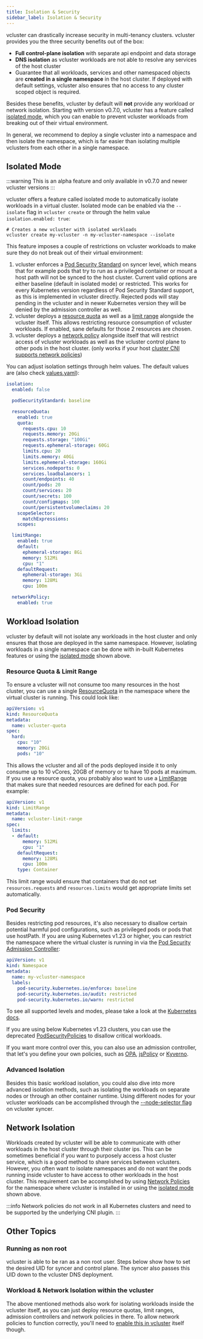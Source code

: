 ```yaml
---
title: Isolation & Security
sidebar_label: Isolation & Security
---
```



vcluster can drastically increase security in multi-tenancy clusters. vcluster provides you the three security benefits out of the box:
- **Full control-plane isolation** with separate api endpoint and data storage
- **DNS isolation** as vcluster workloads are not able to resolve any services of the host cluster
- Guarantee that all workloads, services and other namespaced objects are **created in a single namespace** in the host cluster. If deployed with default settings, vcluster also ensures that no access to any cluster scoped object is required.

Besides these benefits, vcluster by default will **not** provide any workload or network isolation. Starting with version v0.7.0, vcluster has a feature called [isolated mode](#isolated-mode), which you can enable to prevent vcluster workloads from breaking out of their virtual environment.

In general, we recommend to deploy a single vcluster into a namespace and then isolate the namespace, which is far easier than isolating multiple vclusters from each other in a single namespace.

## Isolated Mode

:::warning
This is an alpha feature and only available in v0.7.0 and newer vcluster versions
:::

vcluster offers a feature called isolated mode to automatically isolate workloads in a virtual cluster. Isolated mode can be enabled via the `--isolate` flag in `vcluster create` or through the helm value `isolation.enabled: true`:

```
# Creates a new vcluster with isolated workloads
vcluster create my-vcluster -n my-vcluster-namespace --isolate
```

This feature imposes a couple of restrictions on vcluster workloads to make sure they do not break out of their virtual environment:
1. vcluster enforces a [Pod Security Standard](https://kubernetes.io/docs/concepts/security/pod-security-standards/) on syncer level, which means that for example pods that try to run as a privileged container or mount a host path will not be synced to the host cluster. Current valid options are either baseline (default in isolated mode) or restricted. This works for every Kubernetes version regardless of Pod Security Standard support, as this is implemented in vcluster directly. Rejected pods will stay pending in the vcluster and in newer Kubernetes version they will be denied by the admission controller as well.
2. vcluster deploys a [resource quota](https://kubernetes.io/docs/concepts/policy/resource-quotas/) as well as a [limit range](https://kubernetes.io/docs/concepts/policy/limit-range/) alongside the vcluster itself. This allows restricting resource consumption of vcluster workloads. If enabled, sane defaults for those 2 resources are chosen.
3. vcluster deploys a [network policy](https://kubernetes.io/docs/concepts/services-networking/network-policies/) alongside itself that will restrict access of vcluster workloads as well as the vcluster control plane to other pods in the host cluster. (only works if your host [cluster CNI supports network policies](https://kubernetes.io/docs/concepts/services-networking/network-policies/#prerequisites))

You can adjust isolation settings through helm values. The default values are (also check [values.yaml](https://github.com/loft-sh/vcluster/blob/v0.7.0-alpha.1/charts/k3s/values.yaml)):
```yaml
isolation:
  enabled: false

  podSecurityStandard: baseline

  resourceQuota:
    enabled: true
    quota:
      requests.cpu: 10
      requests.memory: 20Gi
      requests.storage: "100Gi"
      requests.ephemeral-storage: 60Gi
      limits.cpu: 20
      limits.memory: 40Gi
      limits.ephemeral-storage: 160Gi
      services.nodeports: 0
      services.loadbalancers: 1
      count/endpoints: 40
      count/pods: 20
      count/services: 20
      count/secrets: 100
      count/configmaps: 100
      count/persistentvolumeclaims: 20
    scopeSelector:
      matchExpressions:
    scopes:

  limitRange:
    enabled: true
    default:
      ephemeral-storage: 8Gi
      memory: 512Mi
      cpu: "1"
    defaultRequest:
      ephemeral-storage: 3Gi
      memory: 128Mi
      cpu: 100m

  networkPolicy:
    enabled: true
```

## Workload Isolation

vcluster by default will not isolate any workloads in the host cluster and only ensures that those are deployed in the same namespace.
However, isolating workloads in a single namespace can be done with in-built Kubernetes features or using the [isolated mode](#isolated-mode) shown above.

### Resource Quota & Limit Range

To ensure a vcluster will not consume too many resources in the host cluster, you can use a single [ResourceQuota](https://kubernetes.io/docs/concepts/policy/resource-quotas/) in the namespace where the virtual cluster is running. This could look like:

```yaml
apiVersion: v1
kind: ResourceQuota
metadata:
  name: vcluster-quota
spec:
  hard:
    cpu: "10"
    memory: 20Gi
    pods: "10"
```

This allows the vcluster and all of the pods deployed inside it to only consume up to 10 vCores, 20GB of memory or to have 10 pods at maximum. If you use a resource quota, you probably also want to use a [LimitRange](https://kubernetes.io/docs/concepts/policy/limit-range/) that makes sure that needed resources are defined for each pod. For example:

```yaml
apiVersion: v1
kind: LimitRange
metadata:
  name: vcluster-limit-range
spec:
  limits:
  - default:
      memory: 512Mi
      cpu: "1"
    defaultRequest:
      memory: 128Mi
      cpu: 100m
    type: Container
```

This limit range would ensure that containers that do not set `resources.requests` and `resources.limits` would get appropriate limits set automatically.

### Pod Security

Besides restricting pod resources, it's also necessary to disallow certain potential harmful pod configurations, such as privileged pods or pods that use hostPath.
If you are using Kubernetes v1.23 or higher, you can restrict the namespace where the virtual cluster is running in via the [Pod Security Admission Controller](https://kubernetes.io/docs/concepts/security/pod-security-admission/):

```yaml
apiVersion: v1
kind: Namespace
metadata:
  name: my-vcluster-namespace
  labels:
    pod-security.kubernetes.io/enforce: baseline
    pod-security.kubernetes.io/audit: restricted
    pod-security.kubernetes.io/warn: restricted
```

To see all supported levels and modes, please take a look at the [Kubernetes docs](https://kubernetes.io/docs/concepts/security/pod-security-standards/).

If you are using below Kubernetes v1.23 clusters, you can use the deprecated [PodSecurityPolicies](https://kubernetes.io/docs/concepts/policy/pod-security-policy/) to disallow critical workloads.

If you want more control over this, you can also use an admission controller, that let's you define your own policies, such as [OPA](https://www.openpolicyagent.org/docs/v0.12.2/kubernetes-admission-control/), [jsPolicy](https://www.jspolicy.com/) or [Kyverno](https://kyverno.io/).

### Advanced Isolation

Besides this basic workload isolation, you could also dive into more advanced isolation methods, such as isolating the workloads on separate nodes or through an other container runtime. Using different nodes for your vcluster workloads can be accomplished through the [--node-selector flag](../architecture/nodes.mdx) on vcluster syncer.

## Network Isolation

Workloads created by vcluster will be able to communicate with other workloads in the host cluster through their cluster ips. This can be sometimes beneficial if you want to purposely access a host cluster service, which is a good method to share services between vclusters. However, you often want to isolate namespaces and do not want the pods running inside vcluster to have access to other workloads in the host cluster.
This requirement can be accomplished by using [Network Policies](https://kubernetes.io/docs/concepts/services-networking/network-policies/) for the namespace where vcluster is installed in or using the [isolated mode](#isolated-mode) shown above.

:::info
Network policies do not work in all Kubernetes clusters and need to be supported by the underlying CNI plugin.
:::

## Other Topics

### Running as non root

vcluster is able to be ran as a non root user. Steps below show how to set the desired UID for syncer and control plane. The syncer also passes this UID down to the vcluster DNS deployment.

<NonRootSegment/>

### Workload & Network Isolation within the vcluster

The above mentioned methods also work for isolating workloads inside the vcluster itself, as you can just deploy resource quotas, limit ranges, admission controllers and network policies in there. To allow network policies to function correctly, you'll need to [enable this in vcluster](../architecture/networking.mdx) itself though.
